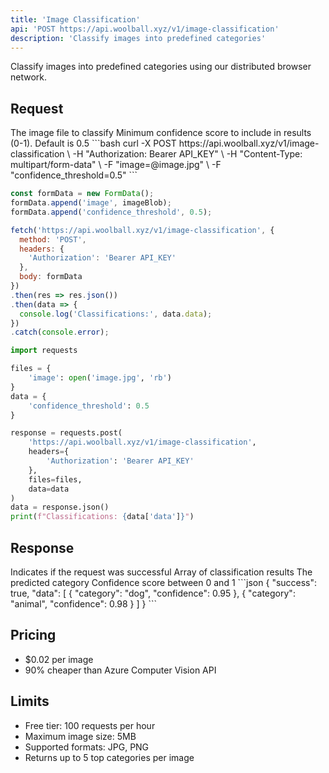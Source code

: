 ```yaml
---
title: 'Image Classification'
api: 'POST https://api.woolball.xyz/v1/image-classification'
description: 'Classify images into predefined categories'
---
```


Classify images into predefined categories using our distributed browser network.

## Request

<ParamField body="image" type="blob" required>
  The image file to classify
</ParamField>

<ParamField body="confidence_threshold" type="number">
  Minimum confidence score to include in results (0-1). Default is 0.5
</ParamField>

<RequestExample>
```bash
curl -X POST https://api.woolball.xyz/v1/image-classification \
  -H "Authorization: Bearer API_KEY" \
  -H "Content-Type: multipart/form-data" \
  -F "image=@image.jpg" \
  -F "confidence_threshold=0.5"
```

```javascript
const formData = new FormData();
formData.append('image', imageBlob);
formData.append('confidence_threshold', 0.5);

fetch('https://api.woolball.xyz/v1/image-classification', {
  method: 'POST',
  headers: {
    'Authorization': 'Bearer API_KEY'
  },
  body: formData
})
.then(res => res.json())
.then(data => {
  console.log('Classifications:', data.data);
})
.catch(console.error);
```

```python
import requests

files = {
    'image': open('image.jpg', 'rb')
}
data = {
    'confidence_threshold': 0.5
}

response = requests.post(
    'https://api.woolball.xyz/v1/image-classification',
    headers={
        'Authorization': 'Bearer API_KEY'
    },
    files=files,
    data=data
)
data = response.json()
print(f"Classifications: {data['data']}")
```
</RequestExample>

## Response

<ResponseField name="success" type="boolean">
  Indicates if the request was successful
</ResponseField>

<ResponseField name="data" type="array">
  Array of classification results
  <Expandable title="properties">
    <ResponseField name="category" type="string">
      The predicted category
    </ResponseField>
    <ResponseField name="confidence" type="number">
      Confidence score between 0 and 1
    </ResponseField>
  </Expandable>
</ResponseField>

<ResponseExample>
```json
{
  "success": true,
  "data": [
    {
      "category": "dog",
      "confidence": 0.95
    },
    {
      "category": "animal",
      "confidence": 0.98
    }
  ]
}
```
</ResponseExample>

## Pricing

- $0.02 per image
- 90% cheaper than Azure Computer Vision API

## Limits

- Free tier: 100 requests per hour
- Maximum image size: 5MB
- Supported formats: JPG, PNG
- Returns up to 5 top categories per image
